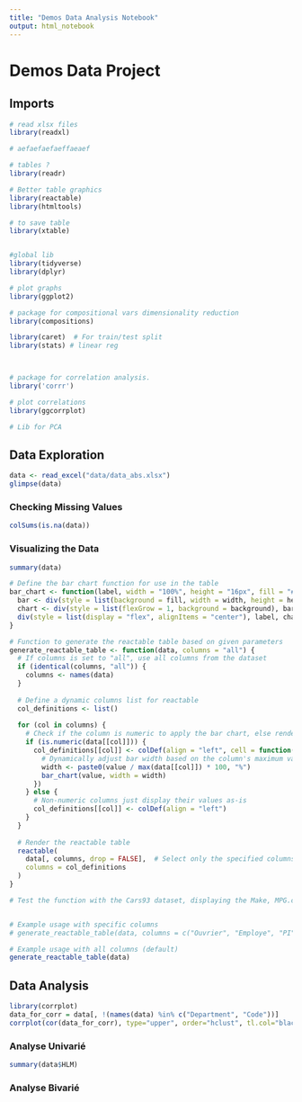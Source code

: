 ---
title: "Demos Data Analysis Notebook"
output: html_notebook
---
# Demos Data Project

## Imports

```{r}
# read xlsx files
library(readxl)

# aefaefaefaeffaeaef

# tables ?
library(readr)

# Better table graphics
library(reactable)
library(htmltools)

# to save table 
library(xtable)


#global lib
library(tidyverse)
library(dplyr)

# plot graphs
library(ggplot2)

# package for compositional vars dimensionality reduction
library(compositions)

library(caret)  # For train/test split
library(stats) # linear reg 



# package for correlation analysis.
library('corrr')

# plot correlations
library(ggcorrplot)

# Lib for PCA


```

## Data Exploration

```{r}
data <- read_excel("data/data_abs.xlsx")
glimpse(data)
```
### Checking Missing Values

```{r}
colSums(is.na(data))
```

### Visualizing the Data

```{r}
summary(data)

```

```{r}

# Define the bar chart function for use in the table
bar_chart <- function(label, width = "100%", height = "16px", fill = "#15607A", background = "#EEEEEE") {
  bar <- div(style = list(background = fill, width = width, height = height))
  chart <- div(style = list(flexGrow = 1, background = background), bar) #, marginRight = "10px"
  div(style = list(display = "flex", alignItems = "center"), label, chart)
}

# Function to generate the reactable table based on given parameters
generate_reactable_table <- function(data, columns = "all") {
  # If columns is set to "all", use all columns from the dataset
  if (identical(columns, "all")) {
    columns <- names(data)
  }
  
  # Define a dynamic columns list for reactable
  col_definitions <- list()
  
  for (col in columns) {
    # Check if the column is numeric to apply the bar chart, else render normally
    if (is.numeric(data[[col]])) {
      col_definitions[[col]] <- colDef(align = "left", cell = function(value) {
        # Dynamically adjust bar width based on the column's maximum value
        width <- paste0(value / max(data[[col]]) * 100, "%")
        bar_chart(value, width = width)
      })
    } else {
      # Non-numeric columns just display their values as-is
      col_definitions[[col]] <- colDef(align = "left")
    }
  }
  
  # Render the reactable table
  reactable(
    data[, columns, drop = FALSE],  # Select only the specified columns
    columns = col_definitions
  )
}

# Test the function with the Cars93 dataset, displaying the Make, MPG.city, and MPG.highway columns


# Example usage with specific columns
# generate_reactable_table(data, columns = c("Ouvrier", "Employe", "PI", "Cadres", "Artisant", "Agri"))

# Example usage with all columns (default)
generate_reactable_table(data)


```

## Data Analysis


```{r}
library(corrplot)
data_for_corr = data[, !(names(data) %in% c("Department", "Code"))]
corrplot(cor(data_for_corr), type="upper", order="hclust", tl.col="black", tl.srt=45)
```

### Analyse Univarié

```{r}
summary(data$HLM)
```


### Analyse Bivarié


